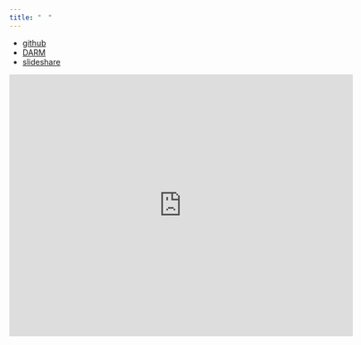```yaml
---
title: "　"
---
```


- [github](https://github.com/ytake2)
- [DARM](https://sites.google.com/site/studygroup13csrm/)
- [slideshare](http://www.slideshare.net/yoshitaket?utm_campaign=profiletracking&utm_medium=sssite&utm_source=ssslideview)

<iframe src="http://www.slideshare.net/yoshitaket/slideshelf" width="615px" height="470px" frameborder="0" marginwidth="0" marginheight="0" scrolling="no" style="border:none;" allowfullscreen webkitallowfullscreen mozallowfullscreen></iframe>